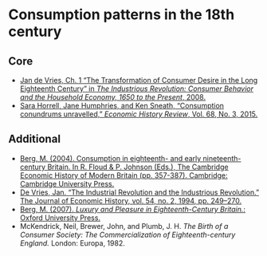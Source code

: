 # Consumption patterns in the 18th century

## Core

+ [Jan de Vries, Ch. 1 "The Transformation of Consumer Desire in the Long Eighteenth Century" in *The Industrious Revolution: Consumer Behavior and the Household Economy, 1650 to the Present*, 2008.](https://ebookcentral.proquest.com/lib/kcl/reader.action?docID=347224&ppg=15){target="_blank"}
+ [Sara Horrell, Jane Humphries, and Ken Sneath, "Consumption conundrums unravelled," *Economic History Review*, Vol. 68, No. 3, 2015.]( https://doi.org/10.1111/ehr.12084){target="_blank"}

## Additional

+ [Berg, M. (2004). Consumption in eighteenth- and early nineteenth-century Britain. In R. Floud & P. Johnson (Eds.), The Cambridge Economic History of Modern Britain (pp. 357-387). Cambridge: Cambridge University Press.](https://doi.org/10.1017/CHOL9780521820363.014){target="_blank"}
+ [De Vries, Jan. “The Industrial Revolution and the Industrious Revolution.” The Journal of Economic History, vol. 54, no. 2, 1994, pp. 249–270.](https://www.jstor.org/stable/2123912){target="_blank"}
+ [Berg, M. (2007). *Luxury and Pleasure in Eighteenth-Century Britain.*: Oxford University Press.](https://www.oxfordscholarship.com/view/10.1093/acprof:oso/9780199215287.001.0001/acprof-9780199215287){target="_blank"}
+ McKendrick, Neil, Brewer, John, and Plumb, J. H. *The Birth of a Consumer Society: The Commercialization of Eighteenth-century England.* London: Europa, 1982.
